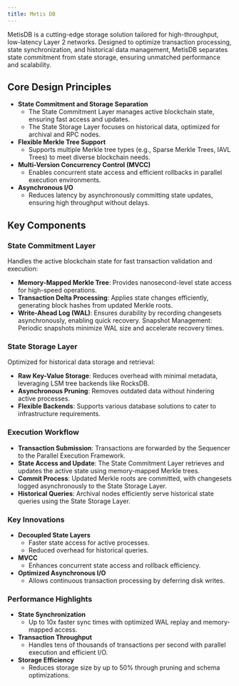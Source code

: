 ```yaml
---
title: Metis DB
---
```


MetisDB is a cutting-edge storage solution tailored for high-throughput, low-latency Layer 2 networks. Designed to optimize transaction processing, state synchronization, and historical data management, MetisDB separates state commitment from state storage, ensuring unmatched performance and scalability.

## Core Design Principles

- **State Commitment and Storage Separation**
    - The State Commitment Layer manages active blockchain state, ensuring fast access and updates.
    - The State Storage Layer focuses on historical data, optimized for archival and RPC nodes.
- **Flexible Merkle Tree Support**
    - Supports multiple Merkle tree types (e.g., Sparse Merkle Trees, IAVL Trees) to meet diverse blockchain needs.
- **Multi-Version Concurrency Control (MVCC)**
    - Enables concurrent state access and efficient rollbacks in parallel execution environments.
- **Asynchronous I/O**
    - Reduces latency by asynchronously committing state updates, ensuring high throughput without delays.

## Key Components

### State Commitment Layer

Handles the active blockchain state for fast transaction validation and execution:

- **Memory-Mapped Merkle Tree**: Provides nanosecond-level state access for high-speed operations.
- **Transaction Delta Processing**: Applies state changes efficiently, generating block hashes from updated Merkle roots.
- **Write-Ahead Log (WAL)**: Ensures durability by recording changesets asynchronously, enabling quick recovery.
Snapshot Management: Periodic snapshots minimize WAL size and accelerate recovery times.

### State Storage Layer

Optimized for historical data storage and retrieval:

- **Raw Key-Value Storage**: Reduces overhead with minimal metadata, leveraging LSM tree backends like RocksDB.
- **Asynchronous Pruning**: Removes outdated data without hindering active processes.
- **Flexible Backends**: Supports various database solutions to cater to infrastructure requirements.

### Execution Workflow

- **Transaction Submission**: Transactions are forwarded by the Sequencer to the Parallel Execution Framework.
- **State Access and Update**: The State Commitment Layer retrieves and updates the active state using memory-mapped Merkle trees.
- **Commit Process**: Updated Merkle roots are committed, with changesets logged asynchronously to the State Storage Layer.
- **Historical Queries**: Archival nodes efficiently serve historical state queries using the State Storage Layer.

### Key Innovations

- **Decoupled State Layers**
    - Faster state access for active processes.
    - Reduced overhead for historical queries.
- **MVCC**
    - Enhances concurrent state access and rollback efficiency.
- **Optimized Asynchronous I/O**
    - Allows continuous transaction processing by deferring disk writes.

### Performance Highlights

- **State Synchronization**
    - Up to 10x faster sync times with optimized WAL replay and memory-mapped access.
- **Transaction Throughput**
    - Handles tens of thousands of transactions per second with parallel execution and efficient I/O.
- **Storage Efficiency**
    - Reduces storage size by up to 50% through pruning and schema optimizations.
